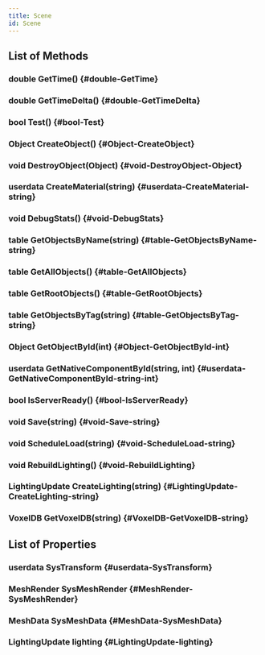 ```yaml
---
title: Scene
id: Scene
---
```


## List of Methods

### double GetTime() {#double-GetTime}

### double GetTimeDelta() {#double-GetTimeDelta}

### bool Test() {#bool-Test}

### Object CreateObject() {#Object-CreateObject}

### void DestroyObject(Object) {#void-DestroyObject-Object}

### userdata CreateMaterial(string) {#userdata-CreateMaterial-string}

### void DebugStats() {#void-DebugStats}

### table GetObjectsByName(string) {#table-GetObjectsByName-string}

### table GetAllObjects() {#table-GetAllObjects}

### table GetRootObjects() {#table-GetRootObjects}

### table GetObjectsByTag(string) {#table-GetObjectsByTag-string}

### Object GetObjectById(int) {#Object-GetObjectById-int}

### userdata GetNativeComponentById(string, int) {#userdata-GetNativeComponentById-string-int}

### bool IsServerReady() {#bool-IsServerReady}

### void Save(string) {#void-Save-string}

### void ScheduleLoad(string) {#void-ScheduleLoad-string}

### void RebuildLighting() {#void-RebuildLighting}

### LightingUpdate CreateLighting(string) {#LightingUpdate-CreateLighting-string}

### VoxelDB GetVoxelDB(string) {#VoxelDB-GetVoxelDB-string}

## List of Properties

### userdata SysTransform {#userdata-SysTransform}

### MeshRender SysMeshRender {#MeshRender-SysMeshRender}

### MeshData SysMeshData {#MeshData-SysMeshData}

### LightingUpdate lighting {#LightingUpdate-lighting}

